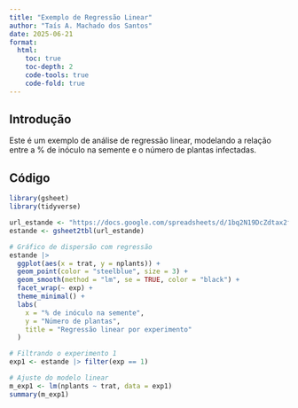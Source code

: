 ```yaml
---
title: "Exemplo de Regressão Linear"
author: "Taís A. Machado dos Santos"
date: 2025-06-21
format:
  html:
    toc: true
    toc-depth: 2
    code-tools: true
    code-fold: true
---
```


## Introdução

Este é um exemplo de análise de regressão linear, modelando a relação entre a % de inóculo na semente e o número de plantas infectadas.

## Código

```r
library(gsheet)
library(tidyverse)

url_estande <- "https://docs.google.com/spreadsheets/d/1bq2N19DcZdtax2fQW9OHSGMR0X2__Z9T/edit?gid=401662555#gid=401662555"
estande <- gsheet2tbl(url_estande)

# Gráfico de dispersão com regressão
estande |>
  ggplot(aes(x = trat, y = nplants)) +
  geom_point(color = "steelblue", size = 3) +
  geom_smooth(method = "lm", se = TRUE, color = "black") +
  facet_wrap(~ exp) +
  theme_minimal() +
  labs(
    x = "% de inóculo na semente",
    y = "Número de plantas",
    title = "Regressão linear por experimento"
  )

# Filtrando o experimento 1
exp1 <- estande |> filter(exp == 1)

# Ajuste do modelo linear
m_exp1 <- lm(nplants ~ trat, data = exp1)
summary(m_exp1)
```

